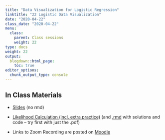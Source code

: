 ```yaml
---
title: "Data Visualization for Logistic Regression"
linktitle: "22 Logistic Data Visualization"
date: "2020-04-22"
class_date: "2020-04-22"
menu:
  class:
    parent: Class sessions
    weight: 22
type: docs
weight: 22
output:
  blogdown::html_page:
    toc: true
editor_options: 
  chunk_output_type: console
---
```


## In Class Materials

- [Slides](https://sds291.netlify.com/22/22-class-lectureslides.pdf) (no rmd)

- [Likelihood Calculation (incl. extra practice)](https://sds291.netlify.com/22/Likelihoods.pdf) (and [.rmd](https://sds291.netlify.com/21/Likelihoods.rmd) with solutions and code -- try first with just the .pdf)

- Links to Zoom Recording are posted on [Moodle](https://moodle.smith.edu/user/index.php?contextid=814530)
